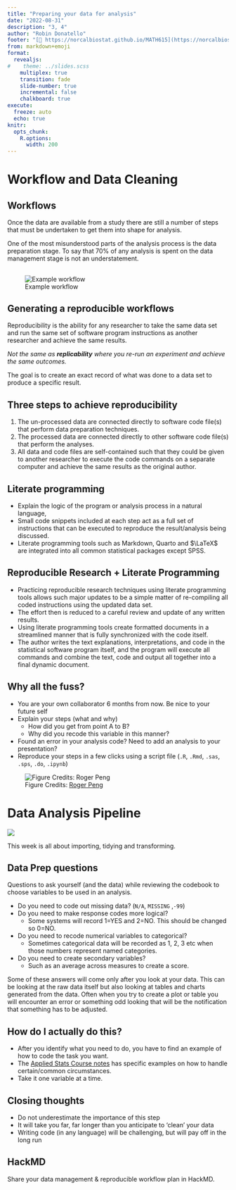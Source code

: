 ```yaml
---
title: "Preparing your data for analysis"
date: "2022-08-31"
description: "3, 4"
author: "Robin Donatello"
footer: "[🔗 https://norcalbiostat.github.io/MATH615](https://norcalbiostat.github.io/MATH615/) / Preparing your data for analysis"
from: markdown+emoji
format: 
  revealjs:
#    theme: ../slides.scss
    multiplex: true
    transition: fade
    slide-number: true
    incremental: false 
    chalkboard: true
execute:
  freeze: auto
  echo: true
knitr:
  opts_chunk: 
    R.options:
      width: 200
---
```


# Workflow and Data Cleaning 

## Workflows

Once the data are available from a study there are still a number of steps that must be undertaken to get them into shape for analysis.

One of the most misunderstood parts of the analysis process is the data preparation stage. To say that 70% of any analysis is spent on the data management stage is not an understatement. 

## 

![Example workflow](images/Afifi_Fig3_1.png)


## Generating a reproducible workflows

Reproducibility is the ability for any researcher to take the same data set and run the same
set of software program instructions as another researcher and achieve the same results. 

_Not the same as **replicability** where you re-run an experiment and achieve the same outcomes._

The goal is to create an exact record of what was done to a data set to produce a specific result. 


## Three steps to achieve reproducibility

1. The un-processed data are connected directly to software code file(s) that perform data preparation techniques.
2. The processed data are connected directly to other software code file(s) that perform the analyses. 
3. All data and code files are self-contained such that they could be given to another researcher to execute the code commands on a separate computer and achieve the same results as the original author. 

## Literate programming

* Explain the logic of the program or analysis process in a natural language, 
* Small code snippets included at each step act as a full set of instructions that can be executed to reproduce the result/analysis being discussed. 
* Literate programming tools such as Markdown, Quarto and $\LaTeX$ are integrated into all common statistical packages except SPSS.

## Reproducible Research + Literate Programming {.smaller}

* Practicing reproducible research techniques using literate programming tools allows such major updates to be a simple matter of re-compiling all coded instructions using the updated data set. 
* The effort then is reduced to a careful review and update of any written results.
* Using literate programming tools create formatted documents in a streamlined manner that is fully synchronized with the code itself. 
* The author writes the text explanations, interpretations, and code in the statistical software program itself, and the program will execute all commands and combine the text, code and output all together into a final dynamic document. 


## Why all the fuss? {.smaller}

* You are your own collaborator 6 months from now. Be nice to your future self
* Explain your steps (what and why)
    - How did you get from point A to B? 
    - Why did you recode this variable in this manner? 
* Found an error in your analysis code? Need to add an analysis to your presentation? 
* Reproduce your steps in a few clicks using a script file (`.R`, `.Rmd`, `.sas`, `.sps`, `.do`, `.ipynb`)

![Figure Credits: [Roger Peng](http://www.biostat.jhsph.edu/~rpeng/)](images/pipeline.png)

# Data Analysis Pipeline

![](https://d33wubrfki0l68.cloudfront.net/571b056757d68e6df81a3e3853f54d3c76ad6efc/32d37/diagrams/data-science.png)

This week is all about importing, tidying and transforming.

## Data Prep questions {.smaller}
Questions to ask yourself (and the data) while reviewing the codebook to choose variables to be used in an analysis. 

* Do you need to code out missing data? (`N/A`, `MISSING` ,`-99`) 
* Do you need to make response codes more logical?
    - Some systems will record 1=YES and 2=NO. This should be changed so 0=NO. 
* Do you need to recode numerical variables to categorical?
    - Sometimes categorical data will be recorded as 1, 2, 3 etc when those numbers represent named categories. 
* Do you need to create secondary variables?
    - Such as an average across measures to create a score. 

::: aside
Some of these answers will come only after you look at your data. This can be looking at the raw data itself but also looking at tables and charts generated from the data. Often when you try to create a plot or table you will encounter an error or something odd looking that will be the notification that something has to be adjusted. 
:::

## How do I actually do this? 

* After you identify what you need to do, you have to find an example of how to code the task you want. 
* The [Applied Stats Course notes](https://norcalbiostat.github.io/AppliedStatistics_notes/data-management.html) has specific examples on how to handle certain/common circumstances. 
* Take it one variable at a time. 

## Closing thoughts

* Do not underestimate the importance of this step
* It will take you far, far longer than you anticipate to 'clean' your data
* Writing code (in any language) will be challenging, but will pay off in the long run

:::{.callout-tip icon=false}
## HackMD
Share your data management & reproducible workflow plan in HackMD.
:::
